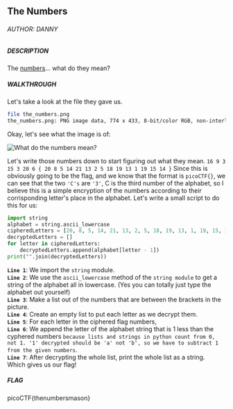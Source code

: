 ## The Numbers

###### AUTHOR: DANNY
##### DESCRIPTION
The [numbers](https://jupiter.challenges.picoctf.org/static/f209a32253affb6f547a585649ba4fda/the_numbers.png)... what do they mean?

##### WALKTHROUGH
Let's take a look at the file they gave us.

```bash
file the_numbers.png
the_numbers.png: PNG image data, 774 x 433, 8-bit/color RGB, non-interlaced
```
Okay, let's see what the image is of:

<Image wide src="https://jupiter.challenges.picoctf.org/static/f209a32253affb6f547a585649ba4fda/the_numbers.png" alt="What do the numbers mean?" />

Let's write those numbers down to start figuring out what they mean.
`16 9 3 15 3 20 6 { 20 8 5 14 21 13 2 5 18 19 13 1 19 15 14 }`
Since this is obviously going to be the flag, and we know that the format is `picoCTF{}`, we can see that the two `'C's` are `'3'`, C is the third number of the alphabet, so I believe this is a simple encryption of the numbers according to their corrisponding letter's place in the alphabet. Let's write a small script to do this for us: 

```python
import string
alphabet = string.ascii_lowercase
cipheredLetters = [20, 8, 5, 14, 21, 13, 2, 5, 18, 19, 13, 1, 19, 15, 14]
decryptedLetters = []
for letter in cipheredLetters:
	decryptedLetters.append(alphabet[letter - 1])
print("".join(decryptedLetters))
```
**`Line 1`**: We import the `string` module.</br>
**`Line 2`**: We use the `ascii_lowercase` method of the `string module` to get a string of the alphabet all in lowercase. (Yes you can totally just type the alphabet out yourself)</br>
**`Line 3`**: Make a list out of the numbers that are between the brackets in the picture.</br>
**`Line 4`**: Create an empty list to put each letter as we decrypt them.</br>
**`Line 5`**: For each letter in the ciphered flag numbers,</br>
**`Line 6`**: We append the letter of the alphabet string that is 1 less than the cyphered numbers `because lists and strings in python count from 0, not 1. '1' decrypted should be 'a' not 'b', so we have to subtract 1 from the given numbers`.</br>
**`Line 7`**: After decrypting the whole list, print the whole list as a string.</br>
Which gives us our flag! 

##### FLAG
picoCTF{thenumbersmason}